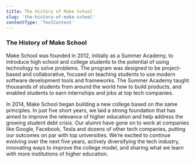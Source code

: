 ```yaml
---
title: The History of Make School
slug: 'the-history-of-make-school'
contentType: 'TextContent'
---
```


### The History of Make School

Make School was founded in 2012, initially as a Summer Academy, to introduce high school and college
students to the potential of using technology to solve problems. The program was designed to be
project-based and collaborative, focused on teaching students to use modern software development
tools and frameworks. The Summer Academy taught thousands of students from around the world how to
build products, and enabled students to earn internships and jobs at top tech companies.

In 2014, Make School began building a new college based on the same principles. In just five short
years, we laid a strong foundation that has aimed to improve the relevance of higher education and
help address the growing student debt crisis. Our alumni have gone on to work at companies like
Google, Facebook, Tesla and dozens of other tech companies, putting our outcomes on par with top
universities. We’re excited to continue evolving over the next five years, actively diversifying the
tech industry, innovating ways to improve the college model, and sharing what we learn with more
institutions of higher education.
